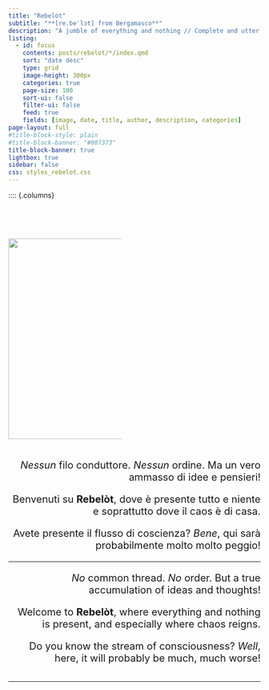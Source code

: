 ```yaml
---
title: "Rebelòt"
subtitle: "**[re.beˈlɔt] from Bergamasco**"
description: "A jumble of everything and nothing // Complete and utter chaos"
listing:
  - id: focus
    contents: posts/rebelot/*/index.qmd
    sort: "date desc"
    type: grid
    image-height: 300px
    categories: true
    page-size: 100
    sort-ui: false
    filter-ui: false
    feed: true
    fields: [image, date, title, author, description, categories]
page-layout: full
#title-block-style: plain
#title-block-banner: "#007373"
title-block-banner: true
lightbox: true
sidebar: false
css: styles_rebelot.css
---
```


:::: {.columns}

::: {style="font-size:15pt"}
::: {.column width="45%"}
<br />

![](posts/rebelot/image.jpg){width="400"}
:::

::: {.column width="3%"}
:::

::: {.column style="text-align:right"}
*Nessun* filo conduttore. *Nessun* ordine. Ma un vero ammasso di idee e pensieri!

Benvenuti su **Rebelòt**, dove è presente tutto e niente e soprattutto dove il caos è di casa.

Avete presente il flusso di coscienza? *Bene*, qui sarà probabilmente molto molto peggio!

---

*No* common thread. *No* order. But a true accumulation of ideas and thoughts!

Welcome to **Rebelòt**, where everything and nothing is present, and especially where chaos reigns.

Do you know the stream of consciousness? *Well*, here, it will probably be much, much worse!
:::
:::

------------------------------------------------------------------------

<!-- Mastodon verification -->

<a rel="me" style="display:none" href="https://sciences.social/@stramon1um">Hidden link used to verify my account on sciences.social</a>
